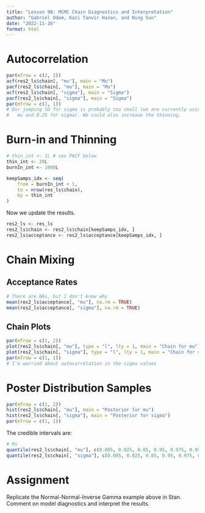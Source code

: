 ```yaml
---
title: "Lesson 9B: MCMC Chain Diagnostics and Interpretation"
author: "Gabriel Odom, Kazi Tanvir Hasan, and Ning Sun"
date: "2022-11-16"
format: html
---
```




# Autocorrelation

```r
par(mfrow = c(2, 2))
acf(res2_ls$chain[, "mu"], main = "Mu")
pacf(res2_ls$chain[, "mu"], main = "Mu")
acf(res2_ls$chain[, "sigma"], main = "Sigma")
pacf(res2_ls$chain[, "sigma"], main = "Sigma")
par(mfrow = c(1, 1))
# Our jumping SD for sigma is probably too small (we are currently using 1 for
#   mu and 0.25 for sigma). We could also increase the thinning.
```


# Burn-in and Thinning

```r
# thin_int <- 1L # see PACF below
thin_int <- 20L 
burnIn_int <- 1000L

keepSamps_idx <- seq(
	from = burnIn_int + 1,
	to = nrow(res_ls$chain),
	by = thin_int
)
```

Now we update the results.
```r
res2_ls <- res_ls
res2_ls$chain <- res2_ls$chain[keepSamps_idx, ]
res2_ls$acceptance <- res2_ls$acceptance[keepSamps_idx, ]
```

# Chain Mixing

## Acceptance Rates
```r
# There are NAs, but I don't know why
mean(res2_ls$acceptance[, "mu"], na.rm = TRUE)
mean(res2_ls$acceptance[, "sigma"], na.rm = TRUE)
```

## Chain Plots
```r
par(mfrow = c(1, 2))
plot(res2_ls$chain[, "mu"], type = "l", lty = 1, main = "Chain for mu")
plot(res2_ls$chain[, "sigma"], type = "l", lty = 1, main = "Chain for sigma")
par(mfrow = c(1, 1))
# I'm worried about autocorrelation in the sigma values
```

# Poster Distribution Samples

```r
par(mfrow = c(1, 2))
hist(res2_ls$chain[, "mu"], main = "Posterior for mu")
hist(res2_ls$chain[, "sigma"], main = "Posterior for sigma")
par(mfrow = c(1, 1))
```

The credible intervals are:
```r
# Mu
quantile(res2_ls$chain[, "mu"], c(0.005, 0.025, 0.05, 0.95, 0.975, 0.995))
quantile(res2_ls$chain[, "sigma"], c(0.005, 0.025, 0.05, 0.95, 0.975, 0.995))
```

# Assignment
Replicate the Normal-Normal-Inverse Gamma example above in Stan. Comment on model diagnostics and interpret the results.

